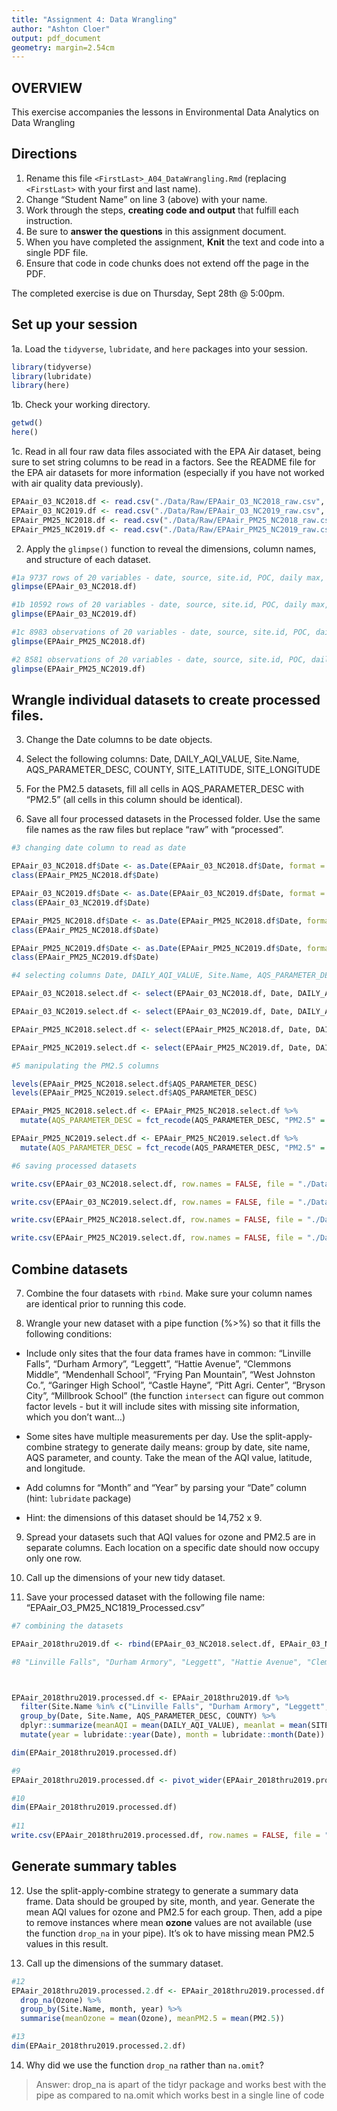```yaml
---
title: "Assignment 4: Data Wrangling"
author: "Ashton Cloer"
output: pdf_document
geometry: margin=2.54cm
---
```


## OVERVIEW

This exercise accompanies the lessons in Environmental Data Analytics on Data Wrangling 

## Directions

1. Rename this file `<FirstLast>_A04_DataWrangling.Rmd` (replacing `<FirstLast>` with your first and last name).
2. Change "Student Name" on line 3 (above) with your name.
3. Work through the steps, **creating code and output** that fulfill each instruction.
4. Be sure to **answer the questions** in this assignment document.
5. When you have completed the assignment, **Knit** the text and code into a single PDF file.
6. Ensure that code in code chunks does not extend off the page in the PDF.

The completed exercise is due on Thursday, Sept 28th @ 5:00pm.

## Set up your session 

1a. Load the `tidyverse`,  `lubridate`, and `here` packages into your session.

```r
library(tidyverse)
library(lubridate)
library(here)
```


1b. Check your working directory.

```r
getwd()
here()
```


1c. Read in all four raw data files associated with the EPA Air dataset, being sure to set string columns to be read in a factors. See the README file for the EPA air datasets for more information (especially if you have not worked with air quality data previously). 

```r
EPAair_03_NC2018.df <- read.csv("./Data/Raw/EPAair_O3_NC2018_raw.csv", stringsAsFactors = TRUE)
EPAair_03_NC2019.df <- read.csv("./Data/Raw/EPAair_O3_NC2019_raw.csv", stringsAsFactors = TRUE)
EPAair_PM25_NC2018.df <- read.csv("./Data/Raw/EPAair_PM25_NC2018_raw.csv", stringsAsFactors = TRUE)
EPAair_PM25_NC2019.df <- read.csv("./Data/Raw/EPAair_PM25_NC2019_raw.csv", stringsAsFactors = TRUE)
```


2. Apply the `glimpse()` function to reveal the dimensions, column names, and structure of each dataset. 

```r
#1a 9737 rows of 20 variables - date, source, site.id, POC, daily max, units, daily AQI value, site name, daily observation count, percent complete, AQS parameter code, AQS parameter descending, CBSA code, CBSA name, State code, state, county code, county, site lat, site long
glimpse(EPAair_03_NC2018.df)

#1b 10592 rows of 20 variables - date, source, site.id, POC, daily max, units, daily AQI value, site name, daily observation count, percent complete, AQS parameter code, AQS parameter descending, CBSA code, CBSA name, State code, state, county code, county, site lat, site long
glimpse(EPAair_03_NC2019.df)

#1c 8983 observations of 20 variables - date, source, site.id, POC, daily mean PM2,5 concentration, units, daily AQI value, site name, daily observation count, percent complete, AQS parameter code, AQS parameter descending, CBSA code, CBSA name, State code, state, county code, county, site lat, site long
glimpse(EPAair_PM25_NC2018.df)

#2 8581 observations of 20 variables - date, source, site.id, POC, daily mean PM2,5 concentration, units, daily AQI value, site name, daily observation count, percent complete, AQS parameter code, AQS parameter descending, CBSA code, CBSA name, State code, state, county code, county, site lat, site long
glimpse(EPAair_PM25_NC2019.df)
```


## Wrangle individual datasets to create processed files.

3. Change the Date columns to be date objects.

4. Select the following columns: Date, DAILY_AQI_VALUE, Site.Name, AQS_PARAMETER_DESC, COUNTY, SITE_LATITUDE, SITE_LONGITUDE

5. For the PM2.5 datasets, fill all cells in AQS_PARAMETER_DESC with "PM2.5" (all cells in this column should be identical).

6. Save all four processed datasets in the Processed folder. Use the same file names as the raw files but replace "raw" with "processed".

```r
#3 changing date column to read as date

EPAair_03_NC2018.df$Date <- as.Date(EPAair_03_NC2018.df$Date, format = '%m/%d/%Y')
class(EPAair_PM25_NC2018.df$Date)

EPAair_03_NC2019.df$Date <- as.Date(EPAair_03_NC2019.df$Date, format = '%m/%d/%Y')
class(EPAair_03_NC2019.df$Date)

EPAair_PM25_NC2018.df$Date <- as.Date(EPAair_PM25_NC2018.df$Date, format = '%m/%d/%Y')
class(EPAair_PM25_NC2018.df$Date)

EPAair_PM25_NC2019.df$Date <- as.Date(EPAair_PM25_NC2019.df$Date, format = '%m/%d/%Y')
class(EPAair_PM25_NC2019.df$Date)

#4 selecting columns Date, DAILY_AQI_VALUE, Site.Name, AQS_PARAMETER_DESC, COUNTY, SITE_LATITUDE, SITE_LONGITUDE

EPAair_03_NC2018.select.df <- select(EPAair_03_NC2018.df, Date, DAILY_AQI_VALUE, Site.Name, AQS_PARAMETER_DESC, COUNTY, SITE_LATITUDE, SITE_LONGITUDE)

EPAair_03_NC2019.select.df <- select(EPAair_03_NC2019.df, Date, DAILY_AQI_VALUE, Site.Name, AQS_PARAMETER_DESC, COUNTY, SITE_LATITUDE, SITE_LONGITUDE)

EPAair_PM25_NC2018.select.df <- select(EPAair_PM25_NC2018.df, Date, DAILY_AQI_VALUE, Site.Name, AQS_PARAMETER_DESC, COUNTY, SITE_LATITUDE, SITE_LONGITUDE)

EPAair_PM25_NC2019.select.df <- select(EPAair_PM25_NC2019.df, Date, DAILY_AQI_VALUE, Site.Name, AQS_PARAMETER_DESC, COUNTY, SITE_LATITUDE, SITE_LONGITUDE)

#5 manipulating the PM2.5 columns 

levels(EPAair_PM25_NC2018.select.df$AQS_PARAMETER_DESC)
levels(EPAair_PM25_NC2019.select.df$AQS_PARAMETER_DESC)

EPAair_PM25_NC2018.select.df <- EPAair_PM25_NC2018.select.df %>%
  mutate(AQS_PARAMETER_DESC = fct_recode(AQS_PARAMETER_DESC, "PM2.5" = "PM2.5 - Local Conditions", "PM2.5" = "Acceptable PM2.5 AQI & Speciation Mass"))

EPAair_PM25_NC2019.select.df <- EPAair_PM25_NC2019.select.df %>%
  mutate(AQS_PARAMETER_DESC = fct_recode(AQS_PARAMETER_DESC, "PM2.5" = "PM2.5 - Local Conditions", "PM2.5" = "Acceptable PM2.5 AQI & Speciation Mass"))

#6 saving processed datasets

write.csv(EPAair_03_NC2018.select.df, row.names = FALSE, file = "./Data/Processed/EPAair_O3_NC2018_Processed.csv")

write.csv(EPAair_03_NC2019.select.df, row.names = FALSE, file = "./Data/Processed/EPAair_O3_NC2019_Processed.csv")

write.csv(EPAair_PM25_NC2018.select.df, row.names = FALSE, file = "./Data/Processed/EPAair_PM25_NC2018_Processed.csv")

write.csv(EPAair_PM25_NC2019.select.df, row.names = FALSE, file = "./Data/Processed/EPAair_PM25_NC2019_Processed.csv")
```


## Combine datasets

7. Combine the four datasets with `rbind`. Make sure your column names are identical prior to running this code.

8. Wrangle your new dataset with a pipe function (%>%) so that it fills the following conditions: 

  * Include only sites that the four data frames have in common: "Linville Falls", "Durham Armory", "Leggett", "Hattie Avenue", "Clemmons Middle", "Mendenhall School", "Frying Pan Mountain", "West Johnston Co.", "Garinger High School", "Castle Hayne", "Pitt Agri. Center", "Bryson City", "Millbrook School" (the function `intersect` can figure out common factor levels - but it will include sites with missing site information, which you don't want...) 

  * Some sites have multiple measurements per day. Use the split-apply-combine strategy to generate daily means: group by date, site name, AQS parameter, and county. Take the mean of the AQI value, latitude, and longitude.
  
  * Add columns for "Month" and "Year" by parsing your "Date" column (hint: `lubridate` package)
  
  * Hint: the dimensions of this dataset should be 14,752 x 9.

9. Spread your datasets such that AQI values for ozone and PM2.5 are in separate columns. Each location on a specific date should now occupy only one row.

10. Call up the dimensions of your new tidy dataset.

11. Save your processed dataset with the following file name: "EPAair_O3_PM25_NC1819_Processed.csv"

```r
#7 combining the datasets

EPAair_2018thru2019.df <- rbind(EPAair_03_NC2018.select.df, EPAair_03_NC2019.select.df, EPAair_PM25_NC2018.select.df, EPAair_PM25_NC2019.select.df)

#8 "Linville Falls", "Durham Armory", "Leggett", "Hattie Avenue", "Clemmons Middle", "Mendenhall School", "Frying Pan Mountain", "West Johnston Co.", "Garinger High School", "Castle Hayne", "Pitt Agri. Center", "Bryson City", "Millbrook School"



EPAair_2018thru2019.processed.df <- EPAair_2018thru2019.df %>%
  filter(Site.Name %in% c("Linville Falls", "Durham Armory", "Leggett", "Hattie Avenue", "Clemmons Middle", "Mendenhall School", "Frying Pan Mountain", "West Johnston Co.", "Garinger High School", "Castle Hayne", "Pitt Agri. Center", "Bryson City", "Millbrook School")) %>%
  group_by(Date, Site.Name, AQS_PARAMETER_DESC, COUNTY) %>%
  dplyr::summarize(meanAQI = mean(DAILY_AQI_VALUE), meanlat = mean(SITE_LATITUDE), meanlong = mean(SITE_LONGITUDE)) %>%
  mutate(year = lubridate::year(Date), month = lubridate::month(Date))

dim(EPAair_2018thru2019.processed.df)

#9
EPAair_2018thru2019.processed.df <- pivot_wider(EPAair_2018thru2019.processed.df, names_from = AQS_PARAMETER_DESC, values_from = meanAQI)

#10
dim(EPAair_2018thru2019.processed.df)
 
#11
write.csv(EPAair_2018thru2019.processed.df, row.names = FALSE, file = "./Data/Processed/EPAair_PM25_NC2019_Processed.csv")
```


## Generate summary tables

12. Use the split-apply-combine strategy to generate a summary data frame. Data should be grouped by site, month, and year. Generate the mean AQI values for ozone and PM2.5 for each group. Then, add a pipe to remove instances where mean **ozone** values are not available (use the function `drop_na` in your pipe). It's ok to have missing mean PM2.5 values in this result. 

13. Call up the dimensions of the summary dataset.

```r

#12
EPAair_2018thru2019.processed.2.df <- EPAair_2018thru2019.processed.df %>%
  drop_na(Ozone) %>%
  group_by(Site.Name, month, year) %>%
  summarise(meanOzone = mean(Ozone), meanPM2.5 = mean(PM2.5))

#13
dim(EPAair_2018thru2019.processed.2.df)

```

14. Why did we use the function `drop_na` rather than `na.omit`?

> Answer: drop_na is apart of the tidyr package and works best with the pipe as compared to na.omit which works best in a single line of code
